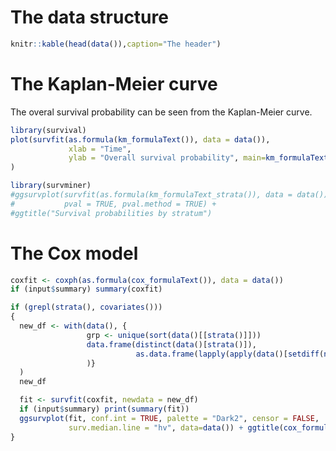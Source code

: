 # The data structure

```r
knitr::kable(head(data()),caption="The header")
```

# The Kaplan-Meier curve

The overal survival probability can be seen from the Kaplan-Meier curve.

```r
library(survival)
plot(survfit(as.formula(km_formulaText()), data = data()),
             xlab = "Time",
             ylab = "Overall survival probability", main=km_formulaText()
)

library(survminer)
#ggsurvplot(survfit(as.formula(km_formulaText_strata()), data = data()),
#           pval = TRUE, pval.method = TRUE) +
#ggtitle("Survival probabilities by stratum")
```

# The Cox model

```r
coxfit <- coxph(as.formula(cox_formulaText()), data = data())
if (input$summary) summary(coxfit)

if (grepl(strata(), covariates()))
{
  new_df <- with(data(), {
                 grp <- unique(sort(data()[[strata()]]))
                 data.frame(distinct(data()[strata()]),
                            as.data.frame(lapply(apply(data()[setdiff(names(data()),strata())],2,mean,na.rm=TRUE),rep,length(grp)))
                 )}
  )
  new_df

  fit <- survfit(coxfit, newdata = new_df)
  if (input$summary) print(summary(fit))
  ggsurvplot(fit, conf.int = TRUE, palette = "Dark2", censor = FALSE,
             surv.median.line = "hv", data=data()) + ggtitle(cox_formulaText())
}
```
